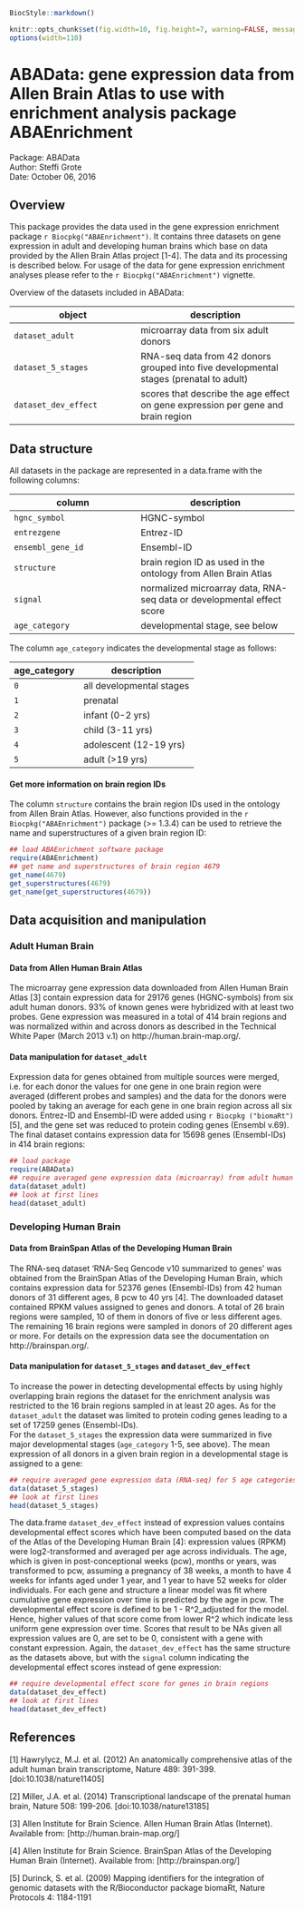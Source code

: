 
```r
BiocStyle::markdown()
```
```r
knitr::opts_chunk$set(fig.width=10, fig.height=7, warning=FALSE, message=FALSE)
options(width=110)
```

<!--
%\VignetteIndexEntry{ABAData: gene expression data to use with enrichment analysis package ABAEnrichment}
%\VignetteEngine{knitr::knitr}
-->

# ABAData: gene expression data from Allen Brain Atlas to use with enrichment analysis package ABAEnrichment

Package: ABAData   
Author: Steffi Grote   
Date: October 06, 2016   

## Overview
This package provides the data used in the gene expression enrichment package `r Biocpkg("ABAEnrichment")`. It contains three datasets on gene expression in adult and developing human brains which base on data provided by the Allen Brain Atlas project [1-4]. The data and its processing is described below. For usage of the data for gene expression enrichment analyses please refer to the `r Biocpkg("ABAEnrichment")` vignette.

Overview of the datasets included in ABAData:

object | description
-------- | ----------
`dataset_adult` | microarray data from six adult donors
`dataset_5_stages` | RNA-seq data from 42 donors grouped into five developmental stages (prenatal to adult)
`dataset_dev_effect` | scores that describe the age effect on gene expression per gene and brain region

## Data structure
All datasets in the package are represented in a data.frame with the following columns:

column | description
-------- | ----------
`hgnc_symbol` | HGNC-symbol
`entrezgene` | Entrez-ID
`ensembl_gene_id` | Ensembl-ID
`structure` | brain region ID as used in the ontology from Allen Brain Atlas
`signal` | normalized microarray data, RNA-seq data or developmental effect score 
`age_category` | developmental stage, see below

The column `age_category` indicates the developmental stage as follows:

age_category | description
-------- | ----------
`0` | all developmental stages
`1` | prenatal
`2` | infant (0-2 yrs)
`3` | child (3-11 yrs)
`4` | adolescent (12-19 yrs) 
`5` | adult (>19 yrs)

#### Get more information on brain region IDs
The column `structure` contains the brain region IDs used in the ontology from Allen Brain Atlas. However, also functions provided in the `r Biocpkg("ABAEnrichment")` package (>= 1.3.4) can be used to retrieve the name and superstructures of a given brain region ID:

```r
## load ABAEnrichment software package
require(ABAEnrichment)
## get name and superstructures of brain region 4679
get_name(4679)
get_superstructures(4679)
get_name(get_superstructures(4679))
```


## Data acquisition and manipulation 

### Adult Human Brain

#### Data from Allen Human Brain Atlas 
The microarray gene expression data downloaded from  Allen Human Brain Atlas [3] contain expression data for 29176 genes (HGNC-symbols) from six adult human donors. 93% of known genes were hybridized with at least two probes. Gene expression was measured in a total of 414 brain regions and was normalized within and across donors as described in the Technical White Paper (March 2013 v.1) on http://human.brain-map.org/.


#### Data manipulation for `dataset_adult`
Expression data for genes obtained from multiple sources were merged, i.e. for each donor the values for one gene in one brain region were averaged (different probes and samples) and the data for the donors were pooled by taking an average for each gene in one brain region across all six donors.
Entrez-ID and Ensembl-ID were added using `r Biocpkg ("biomaRt")` [5], and the gene set was reduced to protein coding genes (Ensembl v.69). The final dataset contains expression data for 15698 genes (Ensembl-IDs) in 414 brain regions:

```r
## load package
require(ABAData)
## require averaged gene expression data (microarray) from adult human brain regions
data(dataset_adult)
## look at first lines
head(dataset_adult)
```

### Developing Human Brain

#### Data from BrainSpan Atlas of the Developing Human Brain
The RNA-seq dataset 'RNA-Seq Gencode v10 summarized to genes' was obtained from the BrainSpan Atlas of the Developing Human Brain, which contains expression data for 52376 genes (Ensembl-IDs) from 42 human donors of 31 different ages, 8 pcw to 40 yrs [4]. The downloaded dataset contained RPKM values assigned to genes and donors. A total of 26 brain regions were sampled, 10 of them in donors of five or less different ages. The remaining 16 brain regions were sampled in donors of 20 different ages or more. For details on the expression data see the documentation on http://brainspan.org/.  

#### Data manipulation for `dataset_5_stages` and `dataset_dev_effect`
To increase the power in detecting developmental effects by using highly overlapping brain regions the dataset for the enrichment analysis was restricted to the 16 brain regions sampled in at least 20 ages. As for the `dataset_adult` the dataset was limited to protein coding genes leading to a set of 17259 genes (Ensembl-IDs).  
For the `dataset_5_stages` the expression data were summarized in five major developmental stages (`age_category` 1-5, see above). The mean expression of all donors in a given brain region in a developmental stage is assigned to a gene: 

```r
## require averaged gene expression data (RNA-seq) for 5 age categories
data(dataset_5_stages)
## look at first lines
head(dataset_5_stages)
```

The data.frame `dataset_dev_effect` instead of expression values contains developmental effect scores which have been computed based on the data of the Atlas of the Developing Human Brain [4]: expression values (RPKM) were log2-transformed and averaged per age across individuals. The age, which is given in post-conceptional weeks (pcw), months or years, was transformed to pcw, assuming a pregnancy of 38 weeks, a month to have 4 weeks for infants aged under 1 year, and 1 year to have 52 weeks for older individuals. For each gene and structure a linear model was fit where cumulative gene expression over time is predicted by the age in pcw. The developmental effect score is defined to be 1 - R^2_adjusted for the model. Hence, higher values of that score come from lower R^2 which indicate less uniform gene expression over time. Scores that result to be NAs given all expression values are 0, are set to be 0, consistent with a gene with constant expression. Again, the `dataset_dev_effect` has the same structure as the datasets above, but with the `signal` column indicating the developmental effect scores instead of gene expression: 

```r
## require developmental effect score for genes in brain regions
data(dataset_dev_effect)
## look at first lines
head(dataset_dev_effect)
```

## References

[1] Hawrylycz, M.J. et al. (2012) An anatomically comprehensive atlas of the adult human brain transcriptome, Nature 489: 391-399. [doi:10.1038/nature11405]

[2] Miller, J.A. et al. (2014) Transcriptional landscape of the prenatal human brain, Nature 508: 199-206. [doi:10.1038/nature13185]

[3] Allen Institute for Brain Science. Allen Human Brain Atlas (Internet). Available from:
[http://human.brain-map.org/]

[4] Allen Institute for Brain Science. BrainSpan Atlas of the Developing Human Brain
(Internet). Available from: [http://brainspan.org/]

[5] Durinck, S. et al. (2009) Mapping identifiers for the integration of genomic datasets with the  R/Bioconductor package biomaRt, Nature Protocols 4: 1184-1191
